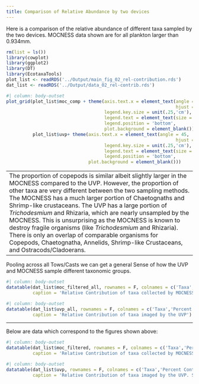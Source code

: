 ```yaml
---
title: Comparison of Relative Abundance by two devices
---
```


Here is a comparison of the relative abundance of different taxa sampled by the two devices. MOCNESS data shown are for all plankton larger than 0.934mm.

```r
rm(list = ls())
library(cowplot)
library(ggplot2)
library(DT)
library(EcotaxaTools)
plot_list <- readRDS('../Output/main_fig_02_rel-contribution.rds')
dat_list <- readRDS('../Output/data_02_rel-contrib.rds')
```

```r
#| column: body-outset
plot_grid(plot_list$moc_comp + theme(axis.text.x = element_text(angle = 45,
                                                                hjust = 1),
                                     legend.key.size = unit(.25,'cm'),
                                     legend.text = element_text(size = 6),
                                     legend.position = 'bottom',
                                     plot.background = element_blank()), 
          plot_list$uvp+ theme(axis.text.x = element_text(angle = 45,
                                                                hjust = 1),
                                     legend.key.size = unit(.25,'cm'),
                                     legend.text = element_text(size = 6),
                                     legend.position = 'bottom',
                               plot.background = element_blank()))
```
---------------------------------------------------------------------------
The proportion of copepods is similar albeit slightly larger in the MOCNESS compared to the UVP. However, the proportion of other taxa are very different between the two sampling methods. The MOCNESS has a much larger portion of Chaetognaths and Shrimp-like crustaceans. The UVP has a large portion of *Trichodesmium* and Rhizaria, which are nearly unsampled by the MOCNESS. This is unsurprising as the MOCNESS is known to destroy fragile organisms (like *Trichodesmium* and Rhizaria).
There is only an overlap of comparable organisms for Copepods, Chaetognatha, Annelids, Shrimp-like Crustaceans, and Ostracods/Cladoerans.


---------------------------------------------------------------------------

Pooling across all Tows/Casts we can get a general Sense of how the UVP and MOCNESS sample different taxonomic groups.

```r
#| column: body-outset
datatable(dat_list$moc_filtered_all, rownames = F, colnames = c('Taxa','Percent Contribution'),
          caption = 'Relative Contribution of taxa collected by MOCNESS which were above 0.934')
```
```r
#| column: body-outset
datatable(dat_list$uvp_all, rownames = F, colnames = c('Taxa','Percent Contribution'),
          caption = 'Relative Contribution of taxa imaged by the UVP')
```
-----------------------------------------------------------

Below are data which correspond to the figures shown above:


```r
#| column: body-outset
datatable(dat_list$moc_filtered, rownames = F, colnames = c('Taxa','Percent Contribution','Tow'),
          caption = 'Relative Contribution of taxa collected by MOCNESS which were above 0.934 Separated by cast')
```

```r
#| column: body-outset
datatable(dat_list$uvp, rownames = F, colnames = c('Taxa','Percent Contribution','Tow'),
          caption = 'Relative Contribution of taxa imaged by the UVP. Separated by month and time of day')
```
